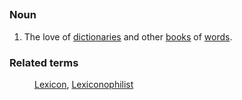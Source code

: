 =={{En}}==
===Noun===
# The love of [[dictionary|dictionaries]] and other [[book]]s of [[word]]s.

===Related terms===
: [[Lexicon]], [[Lexiconophilist]]